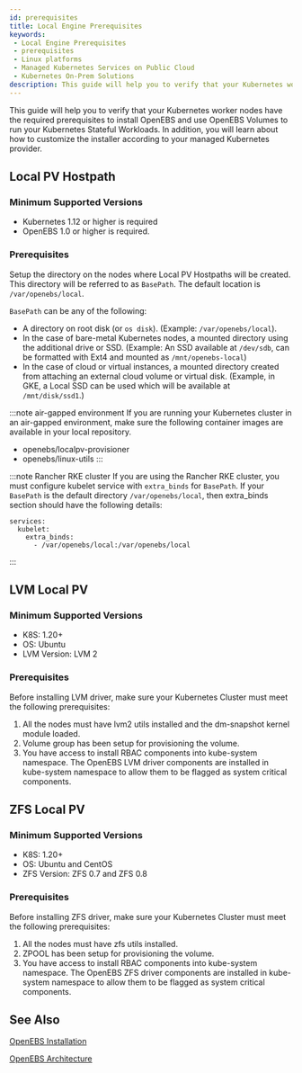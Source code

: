 ```yaml
---
id: prerequisites
title: Local Engine Prerequisites
keywords:
 - Local Engine Prerequisites
 - prerequisites
 - Linux platforms
 - Managed Kubernetes Services on Public Cloud
 - Kubernetes On-Prem Solutions
description: This guide will help you to verify that your Kubernetes worker nodes have the required prerequisites to install OpenEBS and use OpenEBS Volumes to run your Kubernetes Stateful Workloads. In addition, you will learn about how to customize the installer according to your managed Kubernetes provider.
---
```



This guide will help you to verify that your Kubernetes worker nodes have the required prerequisites to install OpenEBS and use OpenEBS Volumes to run your Kubernetes Stateful Workloads. In addition, you will learn about how to customize the installer according to your managed Kubernetes provider.

## Local PV Hostpath

### Minimum Supported Versions

- Kubernetes 1.12 or higher is required
- OpenEBS 1.0 or higher is required. 

### Prerequisites

Setup the directory on the nodes where Local PV Hostpaths will be created. This directory will be referred to as `BasePath`. The default location is `/var/openebs/local`.  

`BasePath` can be any of the following:
- A directory on root disk (or `os disk`). (Example: `/var/openebs/local`). 
- In the case of bare-metal Kubernetes nodes, a mounted directory using the additional drive or SSD. (Example: An SSD available at `/dev/sdb`, can be formatted with Ext4 and mounted as `/mnt/openebs-local`) 
- In the case of cloud or virtual instances, a mounted directory created from attaching an external cloud volume or virtual disk. (Example, in GKE, a Local SSD can be used which will be available at `/mnt/disk/ssd1`.)

:::note air-gapped environment
If you are running your Kubernetes cluster in an air-gapped environment, make sure the following container images are available in your local repository.
- openebs/localpv-provisioner
- openebs/linux-utils
:::

:::note Rancher RKE cluster
If you are using the Rancher RKE cluster, you must configure kubelet service with `extra_binds` for `BasePath`. If your `BasePath` is the default directory `/var/openebs/local`, then extra_binds section should have the following details:
```
services:
  kubelet:
    extra_binds:
      - /var/openebs/local:/var/openebs/local
```
:::

## LVM Local PV

### Minimum Supported Versions

- K8S: 1.20+
- OS: Ubuntu
- LVM Version: LVM 2

### Prerequisites

Before installing LVM driver, make sure your Kubernetes Cluster must meet the following prerequisites:

1. All the nodes must have lvm2 utils installed and the dm-snapshot kernel module loaded.
2. Volume group has been setup for provisioning the volume.
3. You have access to install RBAC components into kube-system namespace. The OpenEBS LVM driver components are installed in kube-system namespace to allow them to be flagged as system critical components.

## ZFS Local PV

### Minimum Supported Versions

- K8S: 1.20+
- OS: Ubuntu and CentOS
- ZFS Version: ZFS 0.7 and ZFS 0.8

### Prerequisites

Before installing ZFS driver, make sure your Kubernetes Cluster must meet the following prerequisites:

1. All the nodes must have zfs utils installed.
2. ZPOOL has been setup for provisioning the volume.
3. You have access to install RBAC components into kube-system namespace. The OpenEBS ZFS driver components are installed in kube-system namespace to allow them to be flagged as system critical components.

## See Also

[OpenEBS Installation](/user-guides/installation)

[OpenEBS Architecture](/concepts/architecture)